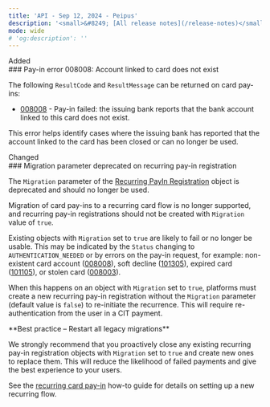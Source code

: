 ```yaml
---
title: 'API - Sep 12, 2024 - Peipus'  
description: '<small>&#8249; [All release notes](/release-notes)</small>'  
mode: wide  
# 'og:description': ''
---
```

<div class="release-notes-page">

<div class="pill pill-green">Added</div> 
### Pay-in error 008008: Account linked to card does not exist

The following `ResultCode` and `ResultMessage` can be returned on card pay-ins:

- <a href="/errors/codes/008008">008008</a> - Pay-in failed: the issuing bank reports that the bank account linked to this card does not exist.

This error helps identify cases where the issuing bank has reported that the account linked to the card has been closed or can no longer be used.

<div class="pill pill-orange">Changed</div>
### Migration parameter deprecated on recurring pay-in registration

The `Migration` parameter of the <a href="/api-reference/recurring-payin-registrations/recurring-payin-registration-object">Recurring PayIn Registration</a> object is deprecated and should no longer be used.

Migration of card pay-ins to a recurring card flow is no longer supported, and recurring pay-in registrations should not be created with `Migration` value of `true`.

Existing objects with `Migration` set to `true` are likely to fail or no longer be usable. This may be indicated by the `Status` changing to `AUTHENTICATION_NEEDED` or by errors on the pay-in request, for example: non-existent card account (<a href="/errors/codes/008008">008008</a>), soft decline (<a href="/errors/codes/101305">101305</a>), expired card (<a href="/errors/codes/101105">101105</a>), or stolen card (<a href="/errors/codes/008003">008003</a>).

When this happens on an object with `Migration` set to `true`, platforms must create a new recurring pay-in registration without the `Migration` parameter (default value is `false`) to re-initiate the recurrence. This will require re-authentication from the user in a CIT payment.

<Check>
**Best practice – Restart all legacy migrations**

We strongly recommend that you proactively close any existing recurring pay-in registration objects with `Migration` set to `true` and create new ones to replace them. This will reduce the likelihood of failed payments and give the best experience to your users.
</Check>

See the <a href="/guides/payment-methods/card/recurring/how-to">recurring card pay-in</a> how-to guide for details on setting up a new recurring flow.

</div>